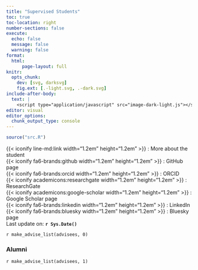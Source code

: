 ```yaml
---
title: "Supervised Students"
toc: true
toc-location: right
number-sections: false
execute: 
  echo: false
  message: false
  warning: false
format: 
  html:
      page-layout: full
knitr: 
  opts_chunk: 
    dev: [svg, darksvg]
    fig.ext: [.-light.svg, .-dark.svg]
include-after-body:
  text: |
    <script type="application/javascript" src="image-dark-light.js"></script>
editor: visual
editor_options: 
  chunk_output_type: console
---
```


```r
source("src.R")
```

::: column-margin
{{< iconify line-md:link width="1.2em" height="1.2em" >}} : More about the student\
{{< iconify fa6-brands:github width="1.2em" height="1.2em" >}} : GitHub page\
{{< iconify fa6-brands:orcid width="1.2em" height="1.2em" >}} : ORCID\
{{< iconify academicons:researchgate width="1.2em" height="1.2em" >}} : ResearchGate\
{{< iconify academicons:google-scholar width="1.2em" height="1.2em" >}} : Google Scholar page\
{{< iconify fa6-brands:linkedin width="1.2em" height="1.2em" >}} : LinkedIn\
{{< iconify fa6-brands:bluesky width="1.2em" height="1.2em" >}} : Bluesky page\
Last update on: **`r Sys.Date()`**
:::

`r make_advise_list(advisees, 0)`

### Alumni

`r make_advise_list(advisees, 1)`
